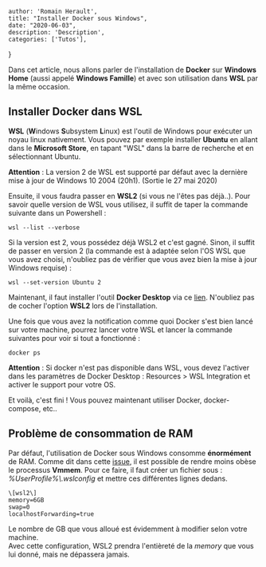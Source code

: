 
    author: 'Romain Herault',
    title: "Installer Docker sous Windows",
    date: "2020-06-03",
    description: 'Description',
    categories: ['Tutos'],
}


Dans cet article, nous allons parler de l'installation de **Docker** sur **Windows Home** (aussi appelé **Windows Famille**) et avec son utilisation dans **WSL** par la même occasion. 

## Installer Docker dans WSL

**WSL** (**W**indows **S**ubsystem **L**inux) est l'outil de Windows pour exécuter un noyau linux nativement. Vous pouvez par exemple installer **Ubuntu** en allant dans le **Microsoft Store**, en tapant "WSL" dans la barre de recherche et en sélectionnant Ubuntu.

**Attention** : La version 2 de WSL est supporté par défaut avec la dernière mise à jour de Windows 10 2004 (20h1). (Sortie le 27 mai 2020)

Ensuite, il vous faudra passer en **WSL2** (si vous ne l'êtes pas déjà..). Pour savoir quelle version de WSL vous utilisez, il suffit de taper la commande suivante dans un Powershell :

```
wsl --list --verbose
```

Si la version est 2, vous possédez déjà WSL2 et c'est gagné. Sinon, il suffit de passer en version 2 (la commande est à adaptée selon l'OS WSL que vous avez choisi, n'oubliez pas de vérifier que vous avez bien la mise à jour Windows requise) :

```
wsl --set-version Ubuntu 2
```

Maintenant, il faut installer l'outil **Docker Desktop** via ce [lien](https://www.docker.com/products/docker-desktop/). N'oubliez pas de cocher l'option **WSL2** lors de l'installation.

Une fois que vous avez la notification comme quoi Docker s'est bien lancé sur votre machine, pourrez lancer votre WSL et lancer la commande suivantes pour voir si tout a fonctionné : 

```
docker ps
```

**Attention** : Si docker n'est pas disponible dans WSL, vous devez l'activer dans les paramètres de Docker Desktop : Resources > WSL Integration et activer le support pour votre OS.

Et voilà, c'est fini ! Vous pouvez maintenant utiliser Docker, docker-compose, etc..

## Problème de consommation de RAM

Par défaut, l'utilisation de Docker sous Windows consomme **énormément** de RAM. Comme dit dans cette [issue](https://github.com/microsoft/WSL/issues/4166#issuecomment-526725261), il est possible de rendre moins obèse le processus **Vmmem**. Pour ce faire, il faut créer un fichier sous : _%UserProfile%\\.wslconfig_ et mettre ces différentes lignes dedans.

```
\[wsl2\]
memory=6GB
swap=0
localhostForwarding=true
```

Le nombre de GB que vous alloué est évidemment à modifier selon votre machine.  
Avec cette configuration, WSL2 prendra l'entièreté de la _memory_ que vous lui donné, mais ne dépassera jamais.
